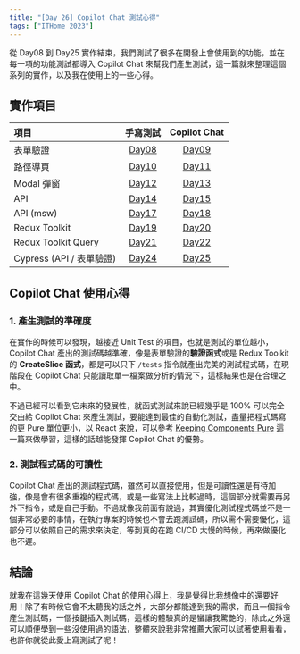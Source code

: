 ```yaml
---
title: "[Day 26] Copilot Chat 測試心得"
tags: ["ITHome 2023"]
---
```


從 Day08 到 Day25 實作結束，我們測試了很多在開發上會使用到的功能，並在每一項的功能測試都導入 Copilot Chat 來幫我們產生測試，這一篇就來整理這個系列的實作，以及我在使用上的一些心得。

## 實作項目

| 項目                     |                             手寫測試                              |                           Copilot Chat                            |
| :----------------------- | :---------------------------------------------------------------: | :---------------------------------------------------------------: |
| 表單驗證                 | [Day08](https://github.com/Jim876633/ithome-2023/tree/main/day08) | [Day09](https://github.com/Jim876633/ithome-2023/tree/main/day09) |
| 路徑導頁                 | [Day10](https://github.com/Jim876633/ithome-2023/tree/main/day10) | [Day11](https://github.com/Jim876633/ithome-2023/tree/main/day11) |
| Modal 彈窗               | [Day12](https://github.com/Jim876633/ithome-2023/tree/main/day12) | [Day13](https://github.com/Jim876633/ithome-2023/tree/main/day8)  |
| API                      | [Day14](https://github.com/Jim876633/ithome-2023/tree/main/day14) | [Day15](https://github.com/Jim876633/ithome-2023/tree/main/day15) |
| API (msw)                | [Day17](https://github.com/Jim876633/ithome-2023/tree/main/day17) | [Day18](https://github.com/Jim876633/ithome-2023/tree/main/day18) |
| Redux Toolkit            | [Day19](https://github.com/Jim876633/ithome-2023/tree/main/day19) | [Day20](https://github.com/Jim876633/ithome-2023/tree/main/day20) |
| Redux Toolkit Query      | [Day21](https://github.com/Jim876633/ithome-2023/tree/main/day21) | [Day22](https://github.com/Jim876633/ithome-2023/tree/main/day22) |
| Cypress (API / 表單驗證) | [Day24](https://github.com/Jim876633/ithome-2023/tree/main/day24) | [Day25](https://github.com/Jim876633/ithome-2023/tree/main/day25) |

## Copilot Chat 使用心得

### 1. 產生測試的準確度

在實作的時候可以發現，越接近 Unit Test 的項目，也就是測試的單位越小，Copilot Chat 產出的測試碼越準確，像是表單驗證的**驗證函式**或是 Redux Toolkit 的 **CreateSlice 函式**，都是可以只下 `/tests` 指令就產出完美的測試程式碼，在現階段在 Copilot Chat 只能讀取單一檔案做分析的情況下，這樣結果也是在合理之中。

不過已經可以看到它未來的發展性，就函式測試來說已經幾乎是 100% 可以完全交由給 Copilot Chat 來產生測試，要能達到最佳的自動化測試，盡量把程式碼寫的更 Pure 單位更小，以 React 來說，可以參考 [Keeping Components Pure](https://react.dev/learn/keeping-components-pure#purity-components-as-formulas) 這一篇來做學習，這樣的話越能發揮 Copilot Chat 的優勢。

### 2. 測試程式碼的可讀性

Copilot Chat 產出的測試程式碼，雖然可以直接使用，但是可讀性還是有待加強，像是會有很多重複的程式碼，或是一些寫法上比較過時，這個部分就需要再另外下指令，或是自己手動。不過就像我前面有說過，其實優化測試程式碼並不是一個非常必要的事情，在執行專案的時候也不會去跑測試碼，所以需不需要優化，這部分可以依照自己的需求來決定，等到真的在跑 CI/CD 太慢的時候，再來做優化也不遲。

## 結論

就我在這幾天使用 Copilot Chat 的使用心得上，我是覺得比我想像中的還要好用！除了有時候它會不太聽我的話之外，大部分都能達到我的需求，而且一個指令產生測試碼，一個按鍵插入測試碼，這樣的體驗真的是蠻讓我驚艷的，除此之外還可以順便學到一些沒使用過的語法，整體來說我非常推薦大家可以試著使用看看，也許你就從此愛上寫測試了呢！
